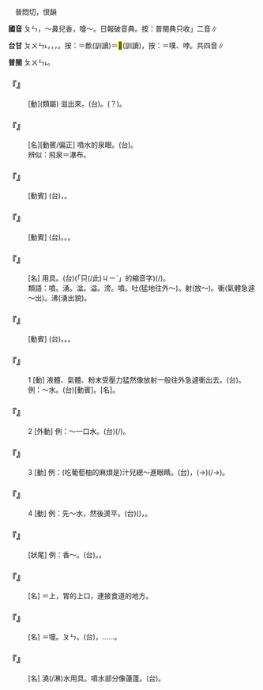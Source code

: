 
=={{ruby|噴|ㄆㄣ}}==

　普悶切，恨韻

'''國音''' <rt>ㄆㄣ</rt>{{ruby|。|ㄆㄣˋ}}，～鼻兒香{{ruby|。|ㄈㄣˋ}}{{ruby|→|ㄈㄣ}}{{ruby|→|ㄆㄣ}}，嚏～。日報破音典。按：普閩典只收{{ruby|「|ㄆㄣˋ}}{{ruby|、|ㄆㄣ}}」二音∥

'''台甘''' <rt>ㄆㄨㄣ˪</rt>，{{ruby|噴|ㄆㄨㄣ˪}}{{ruby|芳|ㄆㄤ}}，{{ruby|噴|ㄆㄨㄣ˪}}{{ruby|水|ㄗㄨㄧˋ}}{{ruby|。|ㄅㄨㄣˊ}}，{{ruby|噴|ㄅㄨㄣˊ}}{{ruby|鼓|ㄍㆦˋ}}{{ruby|吹|ㄘㄨㆤ}}{{ruby|/|ㄘㆤ}}。按：＝歕{{ruby|。|ㆠㄨ˫}}(訓讀)＝<mark>&#xf91c7;</mark>{{ruby|。|ㄆㄨㆷ}}(訓讀)，按：＝噗、哱。共四音∥

'''普閩''' <rt>ㄆㄨㄣ˪</rt>。

    

==='''『{{ruby|噴|ㄆㄣ}}{{ruby|射|ㄕㄜˋ}}』'''===
: [動](類屬) 滋出來。(台){{ruby|噴|ㄆㄨㄣ˪}}{{ruby|射|ㄒㄧㄚ˫}}。{{ruby|滋|ㄗㄨ}}{{ruby|→|ㄗㄨㆷ}}{{ruby|出|ㄘㄨㆵ}}{{ruby|來|·ㄌㄞˊ}}(？)。
    

==='''『{{ruby|噴|ㄆㄣ}}{{ruby|泉|ㄑㄩㄢˊ}}』'''===
: [名][動賓/偏正] 噴水的泉眼。(台){{ruby|會|ㄨㆤ˫}}{{ruby|/|ㆤ˫}}{{ruby|<mark>&#xffac0;</mark>|ㄆㄨ˫}}{{ruby|水|ㄗㄨㄧˋ}}{{ruby|丌|ㆤ}}{{ruby|水|ㄗㄨㄧˋ}}{{ruby|泉|ㄗㄨㆩˊ}}。
:辨似：飛泉＝瀑布。
:
    

==='''『{{ruby|噴|ㄆㄣ}}{{ruby|氣|ㄑㄧˋ}}』'''===
: [動賓] (台){{ruby|<mark>&#xf91c7;</mark>|ㆠㄨ˫}}{{ruby|出|ㄘㄨㆵ}}{{ruby|氣|ㄎㄧ˪}}{{ruby|來|ㄌㄞˊ}}，{{ruby|<mark>&#xffac0;</mark>|ㄆㄨ˫}}{{ruby|氣|ㄎㄧ˪}}{{ruby|出|ㄘㄨㆵ}}{{ruby|來|·ㄌㄞˊ}}。
    

==='''『{{ruby|噴|ㄆㄣ}}{{ruby|火|ㄏㄨㄛˇ}}』'''===
: [動賓] (台){{ruby|<mark>&#xf91c7;</mark>|ㆠㄨ˫}}{{ruby|火|ㄏㄨㆤˋ}}{{ruby|/|ㄏㆤˋ}}。{{ruby|<mark>&#xf91c7;</mark>|ㆠㄨ˫}}{{ruby|火|ㄏㄨㆤˋ}}{{ruby|/|ㄏㆤˋ}}{{ruby|/|ㄏㄜˋ}}{{ruby|子|ㄐㄧˋ}}。{{ruby|吐|ㄊㆦ˪}}{{ruby|火|ㄏㄨㆤˋ}}{{ruby|/|ㄏㆤˋ}}{{ruby|/|ㄏㄜˋ}}。
    

==='''『{{ruby|噴|ㄆㄣ}}{{ruby|霧|ㄨˋ}}{{ruby|器|ㄑㄧˋ}}』'''===
: [名] 用具。(台){{ruby|<mark>&#xffa49;</mark>|ㆠㆤㆷ}}{{ruby|/|ㆠㄨㆤㆷ}}{{ruby|熨|ㄨㆵ}}{{ruby|衫|ㄙㆩ}}{{ruby|先|ㄒㄧㄥ}}{{ruby|用|ㄧㆲ˫}}{{ruby|<mark>&#xffacb;</mark>|ㄗㆤ}}(「只(/此)<rt>ㄐㄧˋ</rt>{{ruby|個|ㆤˊ}}」的縮音字){{ruby|<mark>&#xf91c7;</mark>|ㆠㄨ˫}}(/{{ruby|<mark>&#xffac0;</mark>|ㄆㄨ˫}}){{ruby|水|ㄗㄨㄧˋ}}{{ruby|付|ㄏㆦ˫}}{{ruby|衫|ㄙㆩ}}{{ruby|稍|ㄒㄧㄜ}}{{ruby|可|ㄎㄨㄚˋ}}{{ruby|濕|ㄒㄧㆴ}}{{ruby|濕|ㄒㄧㆴ}}。
:類語：噴。湧。湓。溢。滂。噴。吐(猛地往外～)。射(放～)。衝(氣體急遽～出)。沸(湧出貌)。
:
    

==='''『{{ruby|噴|ㄆㄣ}}{{ruby|水|ㄕㄨㄟˇ}}』'''===
: [動賓] (台){{ruby|濆|ㄆㄨㄣ˪}}{{ruby|水|ㄗㄨㄧˋ}}。{{ruby|<mark>&#xffac0;</mark>|ㄆㄨ˫}}{{ruby|水|ㄗㄨㄧˋ}}。{{ruby|濺|ㄗㄨㆩ˫}}{{ruby|水|ㄗㄨㄧˋ}}。
    

==='''『{{ruby|噴|ㄆㄣ}}』'''===
:1  [動] 液體、氣體、粉末受壓力猛然像放射一般往外急遽衝出去。(台){{ruby|噴|ㄆㄨㄣ˪}}{{ruby|/|ㆠㄨ˫}}{{ruby|/|ㄆㄨ˫}}。 例：～水。(台){{ruby|<mark>&#xf91c7;</mark>|ㆠㄨ˫}}{{ruby|水|ㄗㄨㄧˋ}}[動賓]。{{ruby|噴|ㄆㄨㄣ˪}}{{ruby|水|ㄗㄨㄧˋ}}[名]。
    

==='''『{{ruby|噴|ㄆㄣ}}』'''===
:2  [外動] 例：～一口水。(台){{ruby|<mark>&#xf91c7;</mark>|ㆠㄨ˫}}(/{{ruby|<mark>&#xffac0;</mark>|ㄆㄨ˫}}){{ruby|一|ㄐㄧㆵ ͘}}{{ruby|嘴|ㄘㄨㄧ˪}}{{ruby|水|ㄗㄨㄧˋ}}。
    

==='''『{{ruby|噴|ㄆㄣ}}』'''===
:3  [動] 例：(吃葡萄柚的麻煩是)汁兒總～進眼睛。(台){{ruby|汁|ㄗㄚㆴ}}{{ruby|/|ㄐㄧㄚㆴ}}{{ruby|不|ㄅㄨㆵ}}{{ruby|時|ㄒㄧˊ}}{{ruby|愛|ㄞ˪}}{{ruby|泏|ㄗㄨㆷ}}{{ruby|出|ㄘㄨㆵ}}{{ruby|來|·ㄌㄞˊ}}，{{ruby|噴|ㄆㄨㄣ˪}}{{ruby|著|ㄉㄧㄜㆷ ͘}}{{ruby|目|ㆠㄚㆶ ͘}}{{ruby|珠|ㄗㄨ}}(→{{ruby|睭|ㄐㄧㄨ}})(/{{ruby|濺|ㄗㄨㆩ˫}}{{ruby|入|ㄌㄧㆴ}}{{ruby|去|ㄎㄧ˪}}{{ruby|目|ㆠㄚㆶ ͘}}{{ruby|珠|ㄗㄨ}}→{{ruby|睭|ㄐㄧㄨ}}{{ruby|內|ㄌㄞ˫}})。
    

==='''『{{ruby|噴|ㄆㄣ}}』'''===
:4  [動] 例：先～水，然後燙平。(台){{ruby|第|ㄉㄞ˫}}{{ruby|先|ㄒㄧㄥ}}({{ruby|用|ㄧㄥ˫}}{{ruby|/|ㄧㆲ˫}}{{ruby|嘴|ㄘㄨㄧ˪}}){{ruby|<mark>&#xf91c7;</mark>|ㆠㄨ˫}}{{ruby|水|ㄗㄨㄧˋ}}{{ruby|或|ㄧㄚㆷ ͘}}{{ruby|是|ㄒㄧ˫}}{{ruby|用|ㄧㄥ˫}}{{ruby|/|ㄧㆲ˫}}{{ruby|噴|ㄆㄨㄣ˪}}{{ruby|霧|ㆠㄨ˫}}{{ruby|器|ㄎㄧ˪}}{{ruby|噴|ㄆㄨㄣ˪}}{{ruby|水|ㄗㄨㄧˋ}}，{{ruby|抑|ㄧㄚㆷ}}{{ruby|即|ㄐㄧㄚㆷ}}{{ruby|熨|ㄨㆵ}}{{ruby|付|ㄏㆦ˫}}{{ruby|平|ㄅㆥˊ}}{{ruby|/|ㄅㆪˊ}}。
    

==='''『{{ruby|噴|ㄆㄣ}}{{ruby|噴|ㄆㄣ}}』'''===
: [狀尾] 例：香～。(台){{ruby|芳|ㄆㄤ}}{{ruby|噴|ㄆㄨㄣ˪}}{{ruby|噴|ㄆㄨㄣ˪}}。{{ruby|芳|ㄆㄤ}}{{ruby|貢|ㄍㆲ˪}}{{ruby|貢|ㄍㆲ˪}}。
    

==='''『{{ruby|噴|ㄆㄣ}}{{ruby|門|ㄇㄣˊ}}』'''===
: [名] ＝上{{ruby|脘|ㄍㄨㄢˇ}}，胃的上口，連接食道的地方。
    

==='''『{{ruby|噴|ㄆㄣ}}{{ruby|嚏|ㄊㄧˋ}}』'''===
: [名] ＝嚏{{ruby|噴|ㄈㄣ}}。{{ruby|→|ㄊㄧˋ}}<rt>ㄆㄣ</rt>。(台){{ruby|拍|ㄆㄚㆷ}}{{ruby|咳|ㄍㄚ˫}}{{ruby|啾|ㄑㄧㄨ˪}}，{{ruby|打|ㄆㄚㆷ}}{{ruby|欱|ㄏㄚ}}{{ruby|→|ㄏㄚㆵ}}{{ruby|嚏|ㄊㄧ˪}}{{ruby|/|ㄉㄧ˪}}……。
    

==='''『{{ruby|噴|ㄆㄣ}}{{ruby|壺|ㄏㄨˊ}}』'''===
: [名] 澆(/淋)水用具。噴水部分像蓮蓬。(台){{ruby|花|ㄏㄨㆤ}}{{ruby|噴|ㄆㄨㄣ˪}}。
    
